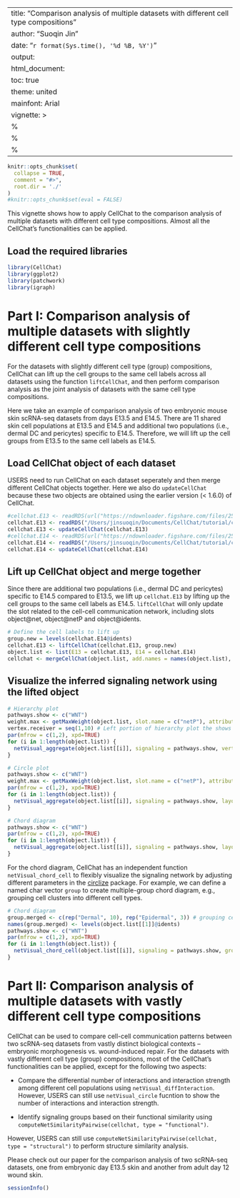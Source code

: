 
---
title: "Comparison analysis of multiple datasets with different cell type compositions"
author: "Suoqin Jin"
date: "`r format(Sys.time(), '%d %B, %Y')`"
output:
  html_document:
    toc: true
    theme: united
mainfont: Arial
vignette: >
  %\VignetteIndexEntry{Comparison analysis of multiple datasets using CellChat}
  %\VignetteEngine{knitr::rmarkdown}
  %\VignetteEncoding{UTF-8}
---

  
```r
knitr::opts_chunk$set(
  collapse = TRUE,
  comment = "#>",
  root.dir = './'
)
#knitr::opts_chunk$set(eval = FALSE)
```
This vignette shows how to apply CellChat to the comparison analysis of multiple datasets with different cell type compositions. Almost all the CellChat’s functionalities can be applied. 

## Load the required libraries
```r
library(CellChat)
library(ggplot2)                  
library(patchwork)
library(igraph)
```

# Part I: Comparison analysis of multiple datasets with slightly different cell type compositions
For the datasets with slightly different cell type (group) compositions, CellChat can lift up the cell groups to the same cell labels across all datasets using the function `liftCellChat`, and then perform comparison analysis as the joint analysis of datasets with the same cell type compositions. 

Here we take an example of comparison analysis of two embryonic mouse skin scRNA-seq datasets from days E13.5 and E14.5. There are 11 shared skin cell populations at E13.5 and E14.5 and additional two populations (i.e., dermal DC and pericytes) specific to E14.5. Therefore, we will lift up the cell groups from E13.5 to the same cell labels as E14.5. 

## Load CellChat object of each dataset
USERS need to run CellChat on each dataset seperately and then merge different CellChat objects together. Here we also do `updateCellChat` because these two objects are obtained using the earlier version (< 1.6.0) of CellChat. 
```r
#cellchat.E13 <- readRDS(url("https://ndownloader.figshare.com/files/25957094"))
cellchat.E13 <- readRDS("/Users/jinsuoqin/Documents/CellChat/tutorial/cellchat_embryonic_E13.rds")
cellchat.E13 <- updateCellChat(cellchat.E13)
#cellchat.E14 <- readRDS(url("https://ndownloader.figshare.com/files/25957634"))
cellchat.E14 <- readRDS("/Users/jinsuoqin/Documents/CellChat/tutorial/cellchat_embryonic_E14.rds")
cellchat.E14 <- updateCellChat(cellchat.E14)
```

## Lift up CellChat object and merge together
Since there are additional two populations (i.e., dermal DC and pericytes) specific to E14.5 compared to E13.5, we lift up `cellchat.E13` by lifting up the cell groups to the same cell labels as E14.5. `liftCellChat` will only update the slot related to the cell-cell communication network, including slots object@net, object@netP and object@idents. 

```r
# Define the cell labels to lift up
group.new = levels(cellchat.E14@idents)
cellchat.E13 <- liftCellChat(cellchat.E13, group.new)
object.list <- list(E13 = cellchat.E13, E14 = cellchat.E14)
cellchat <- mergeCellChat(object.list, add.names = names(object.list), cell.prefix = TRUE)
```

## Visualize the inferred signaling network using the lifted object

```r
# Hierarchy plot
pathways.show <- c("WNT") 
weight.max <- getMaxWeight(object.list, slot.name = c("netP"), attribute = pathways.show) # control the edge weights across different datasets
vertex.receiver = seq(1,10) # Left portion of hierarchy plot the shows signaling to dermal cells and right portion shows signaling to epidermal cells
par(mfrow = c(1,2), xpd=TRUE)
for (i in 1:length(object.list)) {
  netVisual_aggregate(object.list[[i]], signaling = pathways.show, vertex.receiver = vertex.receiver, edge.weight.max = weight.max[1], edge.width.max = 10, signaling.name = paste(pathways.show, names(object.list)[i]))
}
```

```r
# Circle plot
pathways.show <- c("WNT") 
weight.max <- getMaxWeight(object.list, slot.name = c("netP"), attribute = pathways.show) # control the edge weights across different datasets
par(mfrow = c(1,2), xpd=TRUE)
for (i in 1:length(object.list)) {
  netVisual_aggregate(object.list[[i]], signaling = pathways.show, layout = "circle", edge.weight.max = weight.max[1], edge.width.max = 10, signaling.name = paste(pathways.show, names(object.list)[i]))
}
```

```r
# Chord diagram
pathways.show <- c("WNT") 
par(mfrow = c(1,2), xpd=TRUE)
for (i in 1:length(object.list)) {
  netVisual_aggregate(object.list[[i]], signaling = pathways.show, layout = "chord", signaling.name = paste(pathways.show, names(object.list)[i]))
}
```

For the chord diagram, CellChat has an independent function `netVisual_chord_cell` to flexibly visualize the signaling network by adjusting different parameters in the [circlize](https://github.com/jokergoo/circlize) package. For example, we can define a named char vector `group` to create multiple-group chord diagram, e.g., grouping cell clusters into different cell types. 
```r
# Chord diagram
group.merged <- c(rep("Dermal", 10), rep("Epidermal", 3)) # grouping cell clusters into dermal and epidermal cells to study the cell-cell communication between dermal and epidermal
names(group.merged) <- levels(object.list[[1]]@idents)
pathways.show <- c("WNT") 
par(mfrow = c(1,2), xpd=TRUE)
for (i in 1:length(object.list)) {
  netVisual_chord_cell(object.list[[i]], signaling = pathways.show, group = group.merged, title.name = paste0(pathways.show, " signaling network - ", names(object.list)[i]))
}
```


# Part II: Comparison analysis of multiple datasets with vastly different cell type compositions
CellChat can be used to compare cell-cell communication patterns between two scRNA-seq datasets from vastly distinct biological contexts – embryonic morphogenesis vs. wound-induced repair. For the datasets with vastly different cell type (group) compositions, most of the CellChat’s functionalities can be applied, except for the following two aspects:

* Compare the differential number of interactions and interaction strength among different cell populations using `netVisual_diffInteraction`. However, USERS can still use `netVisual_circle` fucntion to show the number of interactions and interaction strength.

* Identify signaling groups based on their functional similarity using `computeNetSimilarityPairwise(cellchat, type = "functional")`. 

However, USERS can still use `computeNetSimilarityPairwise(cellchat, type = "structural")` to perform structure similarity analysis. 

Please check out our paper for the comparison analysis of two scRNA-seq datasets, one from embryonic day E13.5 skin and another from adult day 12 wound skin.  

```r
sessionInfo()
```


